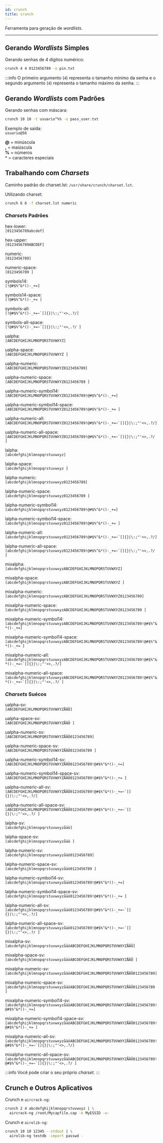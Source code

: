 ```yaml
---
id: crunch
title: crunch
---
```


Ferramenta para geração de *wordlists*.

---

## Gerando *Wordlists* Simples

Gerando senhas de 4 dígitos numérico:

```bash
crunch 4 4 0123456789 -o pin.txt
```

:::info
O primeiro argumento (`4`) representa o tamanho mínimo da senha e o segundo
argumento (`4`) representa o tamanho máximo da senha.
:::

## Gerando *Wordlists* com Padrões

Gerando senhas com máscara:

```bash
crunch 10 10 -t usuario^%% -o pass_user.txt
```

Exemplo de saída:  
``usuario@56``

**@** = minúscula  
**,** = maiúscula  
**%** = números  
**^** = caracteres especiais  

## Trabalhando com *Charsets*

Caminho padrão do charset.lst: `/usr/share/crunch/charset.lst`.

Utilizando charset:

```bash
crunch 6 6 -f charset.lst numeric
```

### *Charsets* Padrões

hex-lower:  
``[0123456789abcdef]``

hex-upper:  
``[0123456789ABCDEF]``

numeric:  
``[0123456789]``

numeric-space:  
``[0123456789 ]``

symbols14:  
``[!@#$%^&*()-_+=]``

symbols14-space:  
``[!@#$%^&*()-_+= ]``

symbols-all:  
``[!@#$%^&*()-_+=~`[]{}|\:;"'<>,.?/]``

symbols-all-space:  
``[!@#$%^&*()-_+=~`[]{}|\:;"'<>,.?/ ]``

ualpha:  
``[ABCDEFGHIJKLMNOPQRSTUVWXYZ]``

ualpha-space:  
``[ABCDEFGHIJKLMNOPQRSTUVWXYZ ]``

ualpha-numeric:  
``[ABCDEFGHIJKLMNOPQRSTUVWXYZ0123456789]``

ualpha-numeric-space:  
``[ABCDEFGHIJKLMNOPQRSTUVWXYZ0123456789 ]``

ualpha-numeric-symbol14:  
``[ABCDEFGHIJKLMNOPQRSTUVWXYZ0123456789!@#$%^&*()-_+=]``

ualpha-numeric-symbol14-space:  
``[ABCDEFGHIJKLMNOPQRSTUVWXYZ0123456789!@#$%^&*()-_+= ]``

ualpha-numeric-all:  
``[ABCDEFGHIJKLMNOPQRSTUVWXYZ0123456789!@#$%^&*()-_+=~`[]{}|\:;"'<>,.?/]``

ualpha-numeric-all-space:  
``[ABCDEFGHIJKLMNOPQRSTUVWXYZ0123456789!@#$%^&*()-_+=~`[]{}|\:;"'<>,.?/ ]``

lalpha:  
``[abcdefghijklmnopqrstuvwxyz]``

lalpha-space:  
``[abcdefghijklmnopqrstuvwxyz ]``

lalpha-numeric:  
``[abcdefghijklmnopqrstuvwxyz0123456789]``

lalpha-numeric-space:  
``[abcdefghijklmnopqrstuvwxyz0123456789 ]``

lalpha-numeric-symbol14:  
``[abcdefghijklmnopqrstuvwxyz0123456789!@#$%^&*()-_+=]``

lalpha-numeric-symbol14-space:  
``[abcdefghijklmnopqrstuvwxyz0123456789!@#$%^&*()-_+= ]``

lalpha-numeric-all:  
``[abcdefghijklmnopqrstuvwxyz0123456789!@#$%^&*()-_+=~`[]{}|\:;"'<>,.?/]``

lalpha-numeric-all-space:  
``[abcdefghijklmnopqrstuvwxyz0123456789!@#$%^&*()-_+=~`[]{}|\:;"'<>,.?/ ]``

mixalpha:  
``[abcdefghijklmnopqrstuvwxyzABCDEFGHIJKLMNOPQRSTUVWXYZ]``

mixalpha-space:  
``[abcdefghijklmnopqrstuvwxyzABCDEFGHIJKLMNOPQRSTUVWXYZ ]``

mixalpha-numeric:  
``[abcdefghijklmnopqrstuvwxyzABCDEFGHIJKLMNOPQRSTUVWXYZ0123456789]``

mixalpha-numeric-space:  
``[abcdefghijklmnopqrstuvwxyzABCDEFGHIJKLMNOPQRSTUVWXYZ0123456789 ]``

mixalpha-numeric-symbol14:  
``[abcdefghijklmnopqrstuvwxyzABCDEFGHIJKLMNOPQRSTUVWXYZ0123456789!@#$%^&*()-_+=]``

mixalpha-numeric-symbol14-space:  
``[abcdefghijklmnopqrstuvwxyzABCDEFGHIJKLMNOPQRSTUVWXYZ0123456789!@#$%^&*()-_+= ]``

mixalpha-numeric-all:  
``[abcdefghijklmnopqrstuvwxyzABCDEFGHIJKLMNOPQRSTUVWXYZ0123456789!@#$%^&*()-_+=~`[]{}|\:;"'<>,.?/]``

mixalpha-numeric-all-space:  
``[abcdefghijklmnopqrstuvwxyzABCDEFGHIJKLMNOPQRSTUVWXYZ0123456789!@#$%^&*()-_+=~`[]{}|\:;"'<>,.?/ ]``

### *Charsets* Suécos

ualpha-sv:  
``[ABCDEFGHIJKLMNOPQRSTUVWXYZÅÄÖ]``

ualpha-space-sv:  
``[ABCDEFGHIJKLMNOPQRSTUVWXYZÅÄÖ ]``

ualpha-numeric-sv:  
``[ABCDEFGHIJKLMNOPQRSTUVWXYZÅÄÖ0123456789]``

ualpha-numeric-space-sv:  
``[ABCDEFGHIJKLMNOPQRSTUVWXYZÅÄÖ0123456789 ]``

ualpha-numeric-symbol14-sv:  
``[ABCDEFGHIJKLMNOPQRSTUVWXYZÅÄÖ0123456789!@#$%^&*()-_+=]``

ualpha-numeric-symbol14-space-sv:  
``[ABCDEFGHIJKLMNOPQRSTUVWXYZÅÄÖ0123456789!@#$%^&*()-_+= ]``

ualpha-numeric-all-sv:  
``[ABCDEFGHIJKLMNOPQRSTUVWXYZÅÄÖ0123456789!@#$%^&*()-_+=~`[]{}|\:;"'<>,.?/]``

ualpha-numeric-all-space-sv:  
``[ABCDEFGHIJKLMNOPQRSTUVWXYZÅÄÖ0123456789!@#$%^&*()-_+=~`[]{}|\:;"'<>,.?/ ]``  

lalpha-sv:  
``[abcdefghijklmnopqrstuvwxyzåäö]``

lalpha-space-sv:  
``[abcdefghijklmnopqrstuvwxyzåäö ]``

lalpha-numeric-sv:  
``[abcdefghijklmnopqrstuvwxyzåäö0123456789]``

lalpha-numeric-space-sv:  
``[abcdefghijklmnopqrstuvwxyzåäö0123456789 ]``

lalpha-numeric-symbol14-sv:  
``[abcdefghijklmnopqrstuvwxyzåäö0123456789!@#$%^&*()-_+=]``

lalpha-numeric-symbol14-space-sv:  
``[abcdefghijklmnopqrstuvwxyzåäö0123456789!@#$%^&*()-_+= ]``

lalpha-numeric-all-sv:  
``[abcdefghijklmnopqrstuvwxyzåäö0123456789!@#$%^&*()-_+=~`[]{}|\:;"'<>,.?/]``

lalpha-numeric-all-space-sv:  
``[abcdefghijklmnopqrstuvwxyzåäö0123456789!@#$%^&*()-_+=~`[]{}|\:;"'<>,.?/ ]``

mixalpha-sv:  
``[abcdefghijklmnopqrstuvwxyzåäöABCDEFGHIJKLMNOPQRSTUVWXYZÅÄÖ]``

mixalpha-space-sv:  
``[abcdefghijklmnopqrstuvwxyzåäöABCDEFGHIJKLMNOPQRSTUVWXYZÅÄÖ ]``

mixalpha-numeric-sv:  
``[abcdefghijklmnopqrstuvwxyzåäöABCDEFGHIJKLMNOPQRSTUVWXYZÅÄÖ0123456789]``

mixalpha-numeric-space-sv:  
``[abcdefghijklmnopqrstuvwxyzåäöABCDEFGHIJKLMNOPQRSTUVWXYZÅÄÖ0123456789 ]``

mixalpha-numeric-symbol14-sv:  
``[abcdefghijklmnopqrstuvwxyzåäöABCDEFGHIJKLMNOPQRSTUVWXYZÅÄÖ0123456789!@#$%^&*()-_+=]``

mixalpha-numeric-symbol14-space-sv:  
``[abcdefghijklmnopqrstuvwxyzåäöABCDEFGHIJKLMNOPQRSTUVWXYZÅÄÖ0123456789!@#$%^&*()-_+= ]``

mixalpha-numeric-all-sv:  
``[abcdefghijklmnopqrstuvwxyzåäöABCDEFGHIJKLMNOPQRSTUVWXYZÅÄÖ0123456789!@#$%^&*()-_+=~`[]{}|\:;"'<>,.?/]``

mixalpha-numeric-all-space-sv:  
``[abcdefghijklmnopqrstuvwxyzåäöABCDEFGHIJKLMNOPQRSTUVWXYZÅÄÖ0123456789!@#$%^&*()-_+=~`[]{}|\:;"'<>,.?/ ]``

:::info
Você pode criar o seu próprio *charset*.
:::

## Crunch e Outros Aplicativos

Crunch e `aircrack-ng`:

```bash
crunch 2 4 abcdefghijklmnopqrstuvwxyz | \
  aircrack-ng /root/Mycapfile.cap -e MyESSID -w-
```

Crunch e `airolib-ng`:

```bash
crunch 10 10 12345 --stdout | \
  airolib-ng testdb -import passwd -
```
